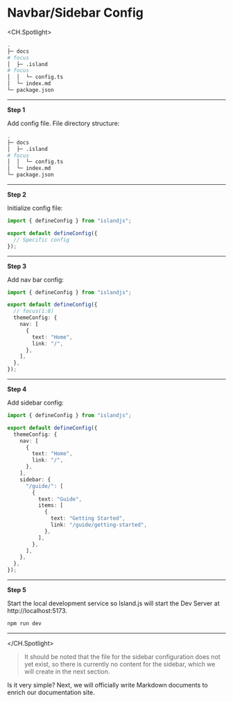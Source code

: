 # Navbar/Sidebar Config

<CH.Spotlight>

```bash Directory
.
├─ docs
# focus
│  ├─ .island
# focus
│  │  └─ config.ts
│  └─ index.md
└─ package.json
```

---

**Step 1**

Add config file. File directory structure:

```bash Directory
.
├─ docs
│  ├─ .island
# focus
│  │  └─ config.ts
│  └─ index.md
└─ package.json
```

---

**Step 2**

Initialize config file:

```ts config.ts
import { defineConfig } from "islandjs";

export default defineConfig({
  // Specific config
});
```

---

**Step 3**

Add nav bar config:

```ts config.ts
import { defineConfig } from "islandjs";

export default defineConfig({
  // focus(1:8)
  themeConfig: {
    nav: [
      {
        text: "Home",
        link: "/",
      },
    ],
  },
});
```

---

**Step 4**

Add sidebar config:

```ts config.ts
import { defineConfig } from "islandjs";

export default defineConfig({
  themeConfig: {
    nav: [
      {
        text: "Home",
        link: "/",
      },
    ],
    sidebar: {
      "/guide/": [
        {
          text: "Guide",
          items: [
            {
              text: "Getting Started",
              link: "/guide/getting-started",
            },
          ],
        },
      ],
    },
  },
});
```

---

**Step 5**

Start the local development service so Island.js will start the Dev Server at http://localhost:5173.

```js terminal
npm run dev
```

---

</CH.Spotlight>

> It should be noted that the file for the sidebar configuration does not yet exist, so there is currently no content for the sidebar, which we will create in the next section.

Is it very simple? Next, we will officially write Markdown documents to enrich our documentation site.
